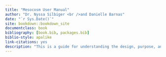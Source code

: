 ```yaml
--- 
title: "Mesocosm User Manual"
author: "Dr. Nyssa Silbiger <br />and Danielle Barnas"
date: "`r Sys.Date()`"
site: bookdown::bookdown_site
documentclass: book
bibliography: [book.bib, packages.bib]
biblio-style: apalike
link-citations: yes
description: "This is a guide for understanding the design, purpose, and use of the experimental tank system, conceptualized and funded by the Silbiger Lab and located in the Loading Bay of Citrus Hall at California State University, Northridge."
---
```

